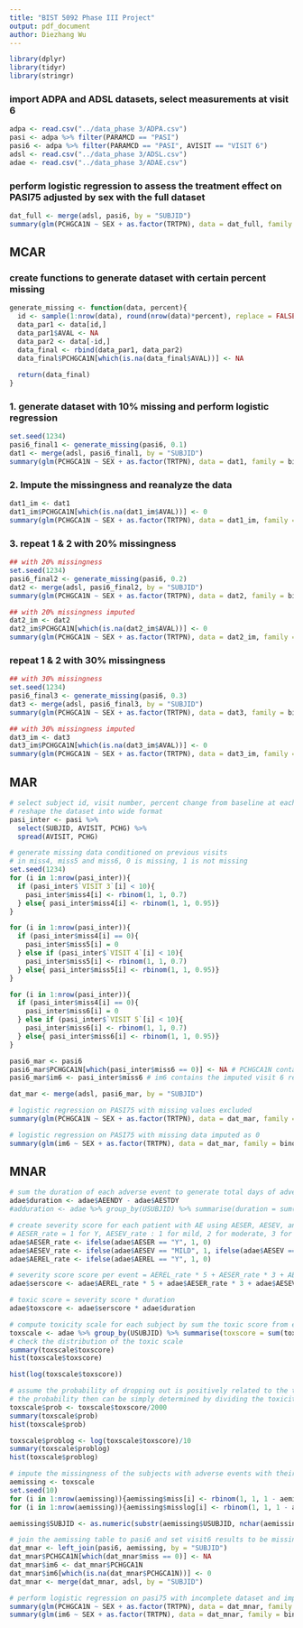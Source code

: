 ```yaml
---
title: "BIST 5092 Phase III Project"
output: pdf_document
author: Diezhang Wu
---
```

```r
library(dplyr)
library(tidyr)
library(stringr)
```

### import ADPA and ADSL datasets, select measurements at visit 6
```r
adpa <- read.csv("../data_phase 3/ADPA.csv")
pasi <- adpa %>% filter(PARAMCD == "PASI")
pasi6 <- adpa %>% filter(PARAMCD == "PASI", AVISIT == "VISIT 6")
adsl <- read.csv("../data_phase 3/ADSL.csv")
adae <- read.csv("../data_phase 3/ADAE.csv")
```

### perform logistic regression to assess the treatment effect on PASI75 adjusted by sex with the full dataset
```r
dat_full <- merge(adsl, pasi6, by = "SUBJID")
summary(glm(PCHGCA1N ~ SEX + as.factor(TRTPN), data = dat_full, family = binomial))
```

## MCAR
### create functions to generate dataset with certain percent missing
```r
generate_missing <- function(data, percent){
  id <- sample(1:nrow(data), round(nrow(data)*percent), replace = FALSE)
  data_par1 <- data[id,]
  data_par1$AVAL <- NA
  data_par2 <- data[-id,]
  data_final <- rbind(data_par1, data_par2) 
  data_final$PCHGCA1N[which(is.na(data_final$AVAL))] <- NA
  
  return(data_final)
}
```

### 1. generate dataset with 10% missing and perform logistic regression 
```r
set.seed(1234)
pasi6_final1 <- generate_missing(pasi6, 0.1)
dat1 <- merge(adsl, pasi6_final1, by = "SUBJID")
summary(glm(PCHGCA1N ~ SEX + as.factor(TRTPN), data = dat1, family = binomial))
```

### 2. Impute the missingness and reanalyze the data
```r
dat1_im <- dat1
dat1_im$PCHGCA1N[which(is.na(dat1_im$AVAL))] <- 0
summary(glm(PCHGCA1N ~ SEX + as.factor(TRTPN), data = dat1_im, family = binomial))
```


### 3. repeat 1 & 2 with 20% missingness
```r
## with 20% missingness
set.seed(1234)
pasi6_final2 <- generate_missing(pasi6, 0.2)
dat2 <- merge(adsl, pasi6_final2, by = "SUBJID")
summary(glm(PCHGCA1N ~ SEX + as.factor(TRTPN), data = dat2, family = binomial))

## with 20% missingness imputed
dat2_im <- dat2
dat2_im$PCHGCA1N[which(is.na(dat2_im$AVAL))] <- 0
summary(glm(PCHGCA1N ~ SEX + as.factor(TRTPN), data = dat2_im, family = binomial))
```

### repeat 1 & 2 with 30% missingness
```r
## with 30% missingness
set.seed(1234)
pasi6_final3 <- generate_missing(pasi6, 0.3)
dat3 <- merge(adsl, pasi6_final3, by = "SUBJID")
summary(glm(PCHGCA1N ~ SEX + as.factor(TRTPN), data = dat3, family = binomial))

## with 30% missingness imputed
dat3_im <- dat3
dat3_im$PCHGCA1N[which(is.na(dat3_im$AVAL))] <- 0
summary(glm(PCHGCA1N ~ SEX + as.factor(TRTPN), data = dat3_im, family = binomial))
```

## MAR
```r
# select subject id, visit number, percent change from baseline at each visit
# reshape the dataset into wide format
pasi_inter <- pasi %>% 
  select(SUBJID, AVISIT, PCHG) %>% 
  spread(AVISIT, PCHG)

# generate missing data conditioned on previous visits
# in miss4, miss5 and miss6, 0 is missing, 1 is not missing
set.seed(1234)
for (i in 1:nrow(pasi_inter)){
  if (pasi_inter$`VISIT 3`[i] < 10){
    pasi_inter$miss4[i] <- rbinom(1, 1, 0.7)
  } else{ pasi_inter$miss4[i] <- rbinom(1, 1, 0.95)}
}

for (i in 1:nrow(pasi_inter)){
  if (pasi_inter$miss4[i] == 0){
    pasi_inter$miss5[i] = 0
  } else if (pasi_inter$`VISIT 4`[i] < 10){
    pasi_inter$miss5[i] <- rbinom(1, 1, 0.7)
  } else{ pasi_inter$miss5[i] <- rbinom(1, 1, 0.95)}
} 

for (i in 1:nrow(pasi_inter)){
  if (pasi_inter$miss4[i] == 0){
    pasi_inter$miss6[i] = 0
  } else if (pasi_inter$`VISIT 5`[i] < 10){
    pasi_inter$miss6[i] <- rbinom(1, 1, 0.7)
  } else{ pasi_inter$miss6[i] <- rbinom(1, 1, 0.95)}
}

pasi6_mar <- pasi6
pasi6_mar$PCHGCA1N[which(pasi_inter$miss6 == 0)] <- NA # PCHGCA1N contains visit 6 results with missing values
pasi6_mar$im6 <- pasi_inter$miss6 # im6 contains the imputed visit 6 results

dat_mar <- merge(adsl, pasi6_mar, by = "SUBJID")
```


```r
# logistic regression on PASI75 with missing values excluded
summary(glm(PCHGCA1N ~ SEX + as.factor(TRTPN), data = dat_mar, family = binomial))

# logistic regression on PASI75 with missing data imputed as 0
summary(glm(im6 ~ SEX + as.factor(TRTPN), data = dat_mar, family = binomial))
```

## MNAR
```r
# sum the duration of each adverse event to generate total days of adverse event the patient had during the trial
adae$duration <- adae$AEENDY - adae$AESTDY
#adduration <- adae %>% group_by(USUBJID) %>% summarise(duration = sum(duration))

# create severity score for each patient with AE using AESER, AESEV, and AEREL
# AESER_rate = 1 for Y, AESEV_rate : 1 for mild, 2 for moderate, 3 for severe, AEREL_rate = 1 for Y
adae$AESER_rate <- ifelse(adae$AESER == "Y", 1, 0)
adae$AESEV_rate <- ifelse(adae$AESEV == "MILD", 1, ifelse(adae$AESEV == "MODERATE", 2, 3))
adae$AEREL_rate <- ifelse(adae$AEREL == "Y", 1, 0)

# severity score score per event = AEREL_rate * 5 + AESER_rate * 3 + AESEV_rate * 2
adae$serscore <- adae$AEREL_rate * 5 + adae$AESER_rate * 3 + adae$AESEV_rate * 2

# toxic score = severity score * duration
adae$toxscore <- adae$serscore * adae$duration 

# compute toxicity scale for each subject by sum the toxic score from each adverse event
toxscale <- adae %>% group_by(USUBJID) %>% summarise(toxscore = sum(toxscore))
# check the distribution of the toxic scale
summary(toxscale$toxscore)
hist(toxscale$toxscore)

hist(log(toxscale$toxscore))

# assume the probability of dropping out is positively related to the toxicity scale and has an uniform distribution
# the probability then can be simply determined by dividing the toxicity score with a common denominator
toxscale$prob <- toxscale$toxscore/2000
summary(toxscale$prob)
hist(toxscale$prob)

toxscale$problog <- log(toxscale$toxscore)/10
summary(toxscale$problog)
hist(toxscale$problog)

# impute the missingness of the subjects with adverse events with their probability of dropping out
aemissing <- toxscale
set.seed(10)
for (i in 1:nrow(aemissing)){aemissing$miss[i] <- rbinom(1, 1, 1 - aemissing$prob[i])}
for (i in 1:nrow(aemissing)){aemissing$misslog[i] <- rbinom(1, 1, 1 - aemissing$problog[i])}

aemissing$SUBJID <- as.numeric(substr(aemissing$USUBJID, nchar(aemissing$USUBJID) - 4 + 1, nchar(aemissing$USUBJID)))

# join the aemissing table to pasi6 and set visit6 results to be missing based on results from the previous step (1 = not missing, 0 = missing)
dat_mnar <- left_join(pasi6, aemissing, by = "SUBJID")
dat_mnar$PCHGCA1N[which(dat_mnar$miss == 0)] <- NA
dat_mnar$im6 <- dat_mnar$PCHGCA1N
dat_mnar$im6[which(is.na(dat_mnar$PCHGCA1N))] <- 0
dat_mnar <- merge(dat_mnar, adsl, by = "SUBJID")

# perform logistic regression on pasi75 with incomplete dataset and imputed dataset
summary(glm(PCHGCA1N ~ SEX + as.factor(TRTPN), data = dat_mnar, family = binomial))
summary(glm(im6 ~ SEX + as.factor(TRTPN), data = dat_mnar, family = binomial))
```

